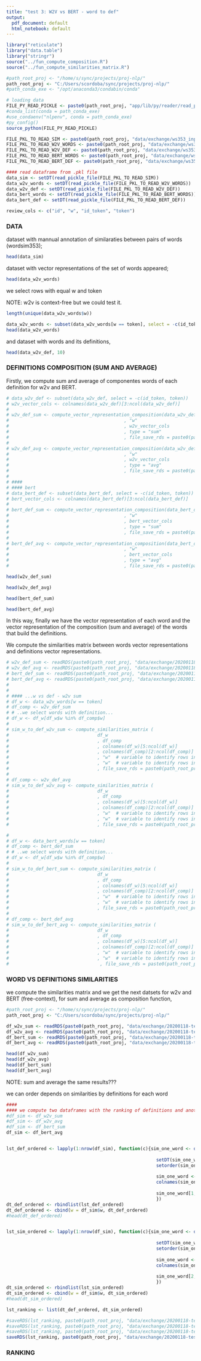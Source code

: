 ---
title: "test 3: W2V vs BERT - word to def"
output:
  pdf_document: default
  html_notebook: default
---


```{r, echo = FALSE}
library("reticulate")
library("data.table")
library("stringr")
source("../fun_compute_composition.R")
source("../fun_compute_similarities_matrix.R")

#path_root_proj <- "/home/s/sync/projects/proj-nlp/"
path_root_proj <- "C:/Users/scordoba/sync/projects/proj-nlp/"
#path_conda_exe <- "/opt/anaconda3/condabin/conda" 

# loading data
FILE_PY_READ_PICKLE <- paste0(path_root_proj, "app/lib/py/reader/read_pickle.py")
#conda_list(conda = path_conda_exe)
#use_condaenv("nlpenv", conda = path_conda_exe)
#py_config()
source_python(FILE_PY_READ_PICKLE)

FILE_PKL_TO_READ_SIM <- paste0(path_root_proj, "data/exchange/ws353_input_sim")
FILE_PKL_TO_READ_W2V_WORDS <- paste0(path_root_proj, "data/exchange/ws353_w2v_words_context")
FILE_PKL_TO_READ_W2V_DEF <- paste0(path_root_proj, "data/exchange/ws353_w2v_def_cambridge")
FILE_PKL_TO_READ_BERT_WORDS <- paste0(path_root_proj, "data/exchange/ws353_bert_words")
FILE_PKL_TO_READ_BERT_DEF <- paste0(path_root_proj, "data/exchange/ws353_bert_def_cambridge")

#### read dataframe from .pkl file
data_sim <- setDT(read_pickle_file(FILE_PKL_TO_READ_SIM))
data_w2v_words <- setDT(read_pickle_file(FILE_PKL_TO_READ_W2V_WORDS))
data_w2v_def <- setDT(read_pickle_file(FILE_PKL_TO_READ_W2V_DEF))
data_bert_words <- setDT(read_pickle_file(FILE_PKL_TO_READ_BERT_WORDS))
data_bert_def <- setDT(read_pickle_file(FILE_PKL_TO_READ_BERT_DEF))

review_cols <- c("id", "w", "id_token", "token")

```

### DATA

dataset with mannual annotation of similaraties between pairs of words (wordsim353);


```{r}
head(data_sim)
```


dataset with vector representations of the set of words appeared;

```{r}
head(data_w2v_words)
```

we select rows with equal w and token 

NOTE: w2v is context-free but we could test it.


```{r echo=FALSE}
length(unique(data_w2v_words$w))

data_w2v_words <- subset(data_w2v_words[w == token], select = -c(id_token, token))
head(data_w2v_words)
```

and dataset with words and its definitions,

```{r echo = FALSE}
head(data_w2v_def, 10)
```


### DEFINITIONS COMPOSITION (SUM AND AVERAGE)

Firstly, we compute sum and average of componentes words of each definition for w2v and BERT.

```{r echo = FALSE}
# data_w2v_def <- subset(data_w2v_def, select = -c(id_token, token))
# w2v_vector_cols <- colnames(data_w2v_def)[3:ncol(data_w2v_def)]
# 
# w2v_def_sum <- compute_vector_representation_composition(data_w2v_def 
#                                           , "w" 
#                                           , w2v_vector_cols 
#                                           , type = "sum"
#                                           , file_save_rds = paste0(path_root_proj, "data/exchange/20200118-test3-wToDef/w2v_def_sum.rds"))
# 
# w2v_def_avg <- compute_vector_representation_composition(data_w2v_def 
#                                           , "w" 
#                                           , w2v_vector_cols 
#                                           , type = "avg"
#                                           , file_save_rds = paste0(path_root_proj, "data/exchange/20200118-test3-wToDef/w2v_def_avg.rds"))
# 
# ####
# #### bert
# data_bert_def <- subset(data_bert_def, select = -c(id_token, token))
# bert_vector_cols <- colnames(data_bert_def)[3:ncol(data_bert_def)]
# 
# bert_def_sum <- compute_vector_representation_composition(data_bert_def 
#                                           , "w" 
#                                           , bert_vector_cols
#                                           , type = "sum"
#                                           , file_save_rds = paste0(path_root_proj, "data/exchange/20200118-test3-wToDef/bert_def_sum.rds"))
# 
# bert_def_avg <- compute_vector_representation_composition(data_bert_def 
#                                           , "w" 
#                                           , bert_vector_cols 
#                                           , type = "avg"
#                                           , file_save_rds = paste0(path_root_proj, "data/exchange/20200118-test3-wToDef/bert_def_avg.rds"))

```

```{r}
head(w2v_def_sum)
```
```{r}
head(w2v_def_avg)
```

```{r}
head(bert_def_sum)
```

```{r}
head(bert_def_avg)
```


In this way, finally we have the vector representation of each word and the vector representation of the composition (sum and average) of the words that build the definitions.

We compute the similarities matrix between words vector representations and definitions vector representations.




```{r, echo = FALSE}
# w2v_def_sum <- readRDS(paste0(path_root_proj, "data/exchange/20200118-test3-wToDef/w2v_def_sum.rds"))
# w2v_def_avg <- readRDS(paste0(path_root_proj, "data/exchange/20200118-test3-wToDef/w2v_def_avg.rds"))
# bert_def_sum <- readRDS(paste0(path_root_proj, "data/exchange/20200118-test3-wToDef/bert_def_sum.rds"))
# bert_def_avg <- readRDS(paste0(path_root_proj, "data/exchange/20200118-test3-wToDef/bert_def_avg.rds"))
# 
# 
# #### ...w vs def - w2v sum
# df_w <- data_w2v_words[w == token]
# df_comp <- w2v_def_sum
# # ..we select words with definition...
# df_w <- df_w[df_w$w %in% df_comp$w]
# 
# sim_w_to_def_w2v_sum <- compute_similarities_matrix (
#                                 df_w
#                                 , df_comp
#                                 , colnames(df_w)[5:ncol(df_w)]
#                                 , colnames(df_comp)[2:ncol(df_comp)]
#                                 , "w"  # variable to identify rows in df1 (by rows)
#                                 , "w"  # variable to identify rows in df2 (by columns)
#                                 , file_save_rds = paste0(path_root_proj, "data/exchange/20200118-test3-wToDef/ws353_w2v_similarities_w_to_def_cambridge_sum.rds"))
# 
# df_comp <- w2v_def_avg
# sim_w_to_def_w2v_avg <- compute_similarities_matrix (
#                                 df_w
#                                 , df_comp
#                                 , colnames(df_w)[5:ncol(df_w)]
#                                 , colnames(df_comp)[2:ncol(df_comp)]
#                                 , "w"  # variable to identify rows in df1 (by rows)
#                                 , "w"  # variable to identify rows in df2 (by columns)
#                                 , file_save_rds = paste0(path_root_proj, "data/exchange/20200118-test3-wToDef/ws353_w2v_similarities_w_to_def_cambridge_avg.rds"))

# 
# df_w <- data_bert_words[w == token]
# df_comp <- bert_def_sum
# # ..we select words with definition...
# df_w <- df_w[df_w$w %in% df_comp$w]
# 
# sim_w_to_def_bert_sum <- compute_similarities_matrix (
#                                 df_w
#                                 , df_comp
#                                 , colnames(df_w)[5:ncol(df_w)]
#                                 , colnames(df_comp)[2:ncol(df_comp)]
#                                 , "w"  # variable to identify rows in df1 (by rows)
#                                 , "w"  # variable to identify rows in df2 (by columns)
#                                 , file_save_rds = paste0(path_root_proj, "data/exchange/20200118-test3-wToDef/ws353_bert_similarities_w_to_def_cambridge_sum.rds"))
# 
# df_comp <- bert_def_avg
# sim_w_to_def_bert_avg <- compute_similarities_matrix (
#                                 df_w
#                                 , df_comp
#                                 , colnames(df_w)[5:ncol(df_w)]
#                                 , colnames(df_comp)[2:ncol(df_comp)]
#                                 , "w"  # variable to identify rows in df1 (by rows)
#                                 , "w"  # variable to identify rows in df2 (by columns)
#                                  , file_save_rds = paste0(path_root_proj, "data/exchange/20200118-test3-wToDef/ws353_bert_similarities_w_to_def_cambridge_avg.rds"))
```




### WORD VS DEFINITIONS SIMILARITIES

we compute the similarities matrix and we get the next datsets for w2v and BERT (free-context), for sum and average as composition function,

```{r echo = FALSE}
#path_root_proj <- "/home/s/sync/projects/proj-nlp/"
path_root_proj <- "C:/Users/scordoba/sync/projects/proj-nlp/"

df_w2v_sum <- readRDS(paste0(path_root_proj, "data/exchange/20200118-test3-wToDef/ws353_w2v_similarities_w_to_def_cambridge_sum.rds"))
df_w2v_avg <- readRDS(paste0(path_root_proj, "data/exchange/20200118-test3-wToDef/ws353_w2v_similarities_w_to_def_cambridge_avg.rds"))
df_bert_sum <- readRDS(paste0(path_root_proj, "data/exchange/20200118-test3-wToDef/ws353_bert_similarities_w_to_def_cambridge_sum.rds"))
df_bert_avg <- readRDS(paste0(path_root_proj, "data/exchange/20200118-test3-wToDef/ws353_bert_similarities_w_to_def_cambridge_avg.rds"))

head(df_w2v_sum)
head(df_w2v_avg)
head(df_bert_sum)
head(df_bert_avg)

```

NOTE: sum and average the same results???


we can order depends on similarities by definitions for each word

```{r, echo = FALSE}

####
#### we compute two dataframes with the ranking of definitions and another with corresponding scores
#df_sim <- df_w2v_sum
#df_sim <- df_w2v_avg
#df_sim <- df_bert_sum
df_sim <- df_bert_avg


lst_def_ordered <- lapply(1:nrow(df_sim), function(c){sim_one_word <- data.frame(def = names(t(df_sim[c, -c("w"), with = FALSE])[ , 1]), 
                                                                                 sim = t(df_sim[c, -c("w"), with = FALSE])[ , 1])
                                                        setDT(sim_one_word)
                                                        setorder(sim_one_word, -sim)
                                                        
                                                        sim_one_word <- as.data.table(t(sim_one_word))
                                                        colnames(sim_one_word) <- as.character(seq(1:ncol(sim_one_word)))
                                                        
                                                        sim_one_word[1, , ]
                                                        })
dt_def_ordered <- rbindlist(lst_def_ordered)
dt_def_ordered <- cbind(w = df_sim$w, dt_def_ordered)
#head(dt_def_ordered)


lst_sim_ordered <- lapply(1:nrow(df_sim), function(c){sim_one_word <- data.frame(def = names(t(df_sim[c, -c("w"), with = FALSE])[ , 1]), 
                                                                                 sim = t(df_sim[c, -c("w"), with = FALSE])[ , 1])
                                                        setDT(sim_one_word)
                                                        setorder(sim_one_word, -sim)
                                                        
                                                        sim_one_word <- as.data.table(t(sim_one_word))
                                                        colnames(sim_one_word) <- as.character(seq(1:ncol(sim_one_word)))
                                                        
                                                        sim_one_word[2, , ]
                                                        })
dt_sim_ordered <- rbindlist(lst_sim_ordered)
dt_sim_ordered <- cbind(w = df_sim$w, dt_sim_ordered)
#head(dt_sim_ordered)

lst_ranking <- list(dt_def_ordered, dt_sim_ordered)

#saveRDS(lst_ranking, paste0(path_root_proj, "data/exchange/20200118-test3-wToDef/w2v_def_sum_ranking.rds"))
#saveRDS(lst_ranking, paste0(path_root_proj, "data/exchange/20200118-test3-wToDef/w2v_def_avg_ranking.rds"))
#saveRDS(lst_ranking, paste0(path_root_proj, "data/exchange/20200118-test3-wToDef/bert_def_sum_ranking.rds"))
saveRDS(lst_ranking, paste0(path_root_proj, "data/exchange/20200118-test3-wToDef/bert_def_avg_ranking.rds"))
```



### RANKING




